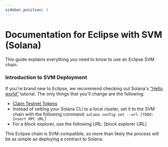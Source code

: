 ```yaml
---
sidebar_position: 3
---
```


# Documentation for Eclipse with SVM (Solana)

This guide explains everything you need to know to use an Eclipse SVM chain.

### Introduction to SVM Deployment

If you're brand new to Eclipse, we recommend checking out Solana's ["Hello world"](https://github.com/solana-labs/example-helloworld) tutorial.
The only things that you'll change are the following:
- [Claim Testnet Tokens](claim-testnet-tokens.mdx) 
- Instead of setting your Solana CLI to a local cluster, set it to the SVM chain with the following command: `solana config set --url [TODO: Insert RPC URL]`
- For a block explorer, use the following URL: [block explorer URL]

This Eclipse chain is SVM-compatible, so more than likely the process will be as simple as deploying a contract to Solana.